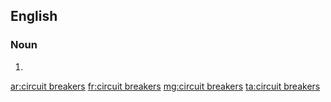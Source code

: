 ==English==

===Noun===
{{head|en|plural}}

# {{plural of|circuit breaker|lang=en}}

[[ar:circuit breakers]]
[[fr:circuit breakers]]
[[mg:circuit breakers]]
[[ta:circuit breakers]]